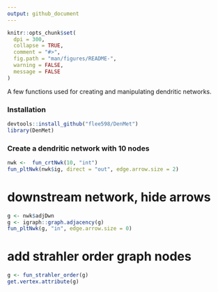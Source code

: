 ```yaml
---
output: github_document
---
```


<!-- README.md is generated from README.Rmd. Please edit that file -->

```r
knitr::opts_chunk$set(
  dpi = 300,
  collapse = TRUE,
  comment = "#>",
  fig.path = "man/figures/README-",
  warning = FALSE,
  message = FALSE 
)
```

<!-- badges: start -->
<!-- badges: end -->


A few functions used for creating and manipulating dendritic networks.

### Installation
```r
devtools::install_github("flee598/DenMet")
library(DenMet)
```


### Create a dendritic network with 10 nodes
```r
nwk <-  fun_crtNwk(10, "int")
fun_pltNwk(nwk$ig, direct = "out", edge.arrow.size = 2)
```


# downstream network, hide arrows
```r
g <- nwk$adjDwn
g <- igraph::graph.adjacency(g)
fun_pltNwk(g, "in", edge.arrow.size = 0)
```

# add strahler order graph nodes
```r
g <- fun_strahler_order(g)
get.vertex.attribute(g)
```
